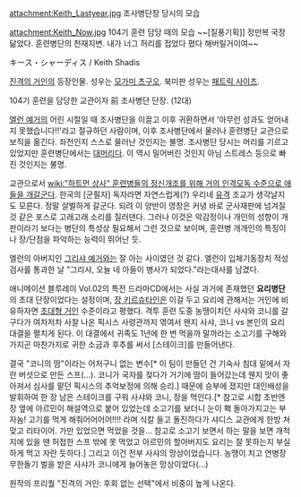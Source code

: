 attachment:Keith_Lastyear.jpg
조사병단장 당시의 모습

attachment:Keith_Now.jpg
104기 훈련 담당 때의 모습 ~~[질풍기획]] 정만복 국장 닮았다. 훈련병단의 천재지변. 내가 너그 허리를 접었다 폈다 해버릴거이여~~



キース・シャーディス / Keith Shadis

[[진격의 거인]]의 등장인물. 성우는 [[모가미 츠구오]]. 북미판 성우는 [[패트릭 사이츠]].

104기 훈련을 담당한 교관이자 前 조사병단 단장. (12대) 

[[엘런 예거]]의 어린 시절일 때 조사병단을 이끌고 이후 귀환하면서 '아무런 성과도 얻어내지 못했습니다!!'라고 절규하던 사람이며, 이후 조사병단에서 물러나 훈련병단 교관으로 보직을 옮긴다. 좌천인지 스스로 물러난 것인지는 불명. 조사병단 당시는 머리를 기르고 있었지만 훈련병단에서는 [[대머리]]다. 이 역시 밀어버린 것인지 아님 스트레스 등으로 빠진 것인지는 불명.

교관으로서 [[wiki:"하트먼 상사" 훈련병들의 정신개조를 위해 거의 인격모독 수준으로 애들을 개갈군다]]. 한국의 [군필자] 독자라면 자연스럽게(?) 우리네 [[유격]] 조교가 생각날지도 모른다. 정말 살벌하게 갈군다. 되려 이 양반이 영창은 커녕 바로 군사재판에 넘겨질 것 같은 포스로 고래고래 소리를 질러댄다. 그러나 이것은 악감정이나 개인의 성향이 개판이라기 보다는 병단의 특성상 필요해서 그런 것으로 보이며, 훈련병 개개인의 특징이나 장/단점을 파악하는 능력이 뛰어난 듯.

엘런의 아버지인 [[그리샤 예거]]와는 잘 아는 사이였던 것 같다. 엘런이 입체기동장치 적성 검사를 통과한 날 "그리샤, 오늘 네 아들이 병사가 되었다."라는대사를 남겼다.

애니메이션 블루레이 Vol.02의 특전 드라마CD에서는 사실 과거에 존재했던 '''요리병단'''의 초대 단장이었다는 설정이며, [[장 키르슈타인]]은 이걸 두고 요리에 관해서는 거인에 비유하자면 [[초대형 거인]] 수준이라고 평했다. 격투 훈련 도중 농땡이치던 사샤와 코니를 갈구다가 여차저차 사찰 나온 픽시스 사령관까지 엮여서 왠지 사샤, 코니 vs 본인의 요리대결을 펼치게 된다. 이 대결에서 귀족도 1년에 한 번 먹을까 말까라는 소고기를 구해와가지곤 마찬가지로 귀한 소금과 후추를 써서 [스테이크]를 만들어낸다.

결국 "코니의 땀"이라는 어처구니 없는 변수[* 이 팀이 만들던 건 기숙사 침대 밑에서 자란 버섯으로 만든 스프(...). 코니가 국자를 젖다가 거기에 땀이 들어갔는데 웬지 맛이 좋아져서 심사를 맡던 픽시스의 추억보정에 의해 승리.] 때문에 승부에 졌지만 대인배성을 발휘하여 한 장 남은 스테이크를 구워 사샤와 코니, 장을 먹인다.[* 참고로 시합 초반엔 장 옆에 아르민이 해설역으로 붙어 있었는데 소고기를 보더니 눈이 홱 돌아가지고는 부자놈! 고기를 먹게 해줘어어어어!!!! 라며 식칼 들고 돌진하다가 샤디스 교관에게 한방 쳐맞고 리타이어. 가만 있었으면 먹었을 것을... 참고로 소고기 보면서 하는 말을 보면 개척지에 있을 땐 허접한 스프 밖에 못 먹었고 아르민의 할아버지도 요리는 잘 못하는지 부실하게 먹고 자란 듯하다.] 그리고 이건 전부 사샤의 망상이었습니다. 농땡이 치고 연병장 무한돌기 벌을 받은 사샤가 코니에게 늘어놓은 망상이었다(...)

원작의 프리퀄 "진격의 거인: 후회 없는 선택"에서 비중이 높게 나온다.
